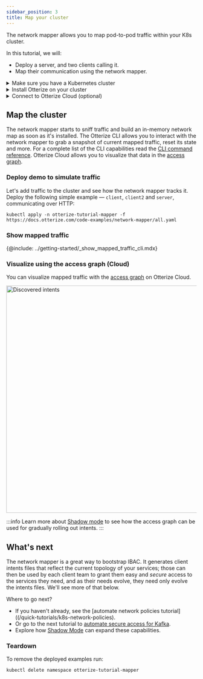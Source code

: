 ```yaml
---
sidebar_position: 3
title: Map your cluster
---
```


The network mapper allows you to map pod-to-pod traffic within your K8s cluster.

In this tutorial, we will:

- Deploy a server, and two clients calling it.
- Map their communication using the network mapper.

<details>
<summary>Make sure you have a Kubernetes cluster</summary>

Before you start, you need to have a Kubernetes cluster. Having a cluster with a [CNI](https://kubernetes.io/docs/concepts/extend-kubernetes/compute-storage-net/network-plugins/) that supports [NetworkPolicies](https://kubernetes.io/docs/concepts/services-networking/network-policies/) isn't required for this tutorial, but is recommended so that your cluster works with other tutorials.

{@include: ../_common/cluster-setup.md}
</details>

<details>
<summary>Install Otterize on your cluster</summary>

:::note
You can skip this section if Otterize is already installed in your cluster.
:::

{@include: ../_common/install-otterize.md}

</details>

<details>
<summary>Connect to Otterize Cloud (optional)</summary>
Upgrade/install your Otterize OSS deployment using the *client id* and *client secret* generated for your integration.

{@include: ../_common/install-otterize-cloud.md}

For detailed instructions follow this [guide](/installation#connect-otterize-oss-to-otterize-cloud)
</details>

## Map the cluster

The network mapper starts to sniff traffic and build an in-memory network map as soon as it's installed.
The Otterize CLI allows you to interact with the network mapper to grab a snapshot of current mapped traffic,
reset its state and more. For a complete list of the CLI capabilities read the [CLI command reference](/reference/cli/#network-mapper).
Otterize Cloud allows you to visualize that data in the [access graph](https://app.otterize.com).

### Deploy demo to simulate traffic

Let's add traffic to the cluster and see how the network mapper tracks it.
Deploy the following simple example &mdash; `client`, `client2` and `server`, communicating over HTTP:
```shell
kubectl apply -n otterize-tutorial-mapper -f https://docs.otterize.com/code-examples/network-mapper/all.yaml
```

### Show mapped traffic

{@include: ../getting-started/_show_mapped_traffic_cli.mdx}

### Visualize using the access graph (Cloud)

You can visualize mapped traffic with the [access graph](https://app.staging.otterize.com/access-graph) on Otterize Cloud.

<img src="/img/quick-tutorials/network-mapper/map.png" alt="Discovered intents" width="600"/>

:::info
Learn more about [Shadow mode](/realistic-example/shadow-mode-network-policies) to see how the access graph can be used for gradually rolling out intents.
:::



## What's next

The network mapper is a great way to bootstrap IBAC. It generates client intents files that reflect
the current topology of your services; those can then be used by each client team to grant them easy
and *secure* access to the services they need, and as their needs evolve, they need only evolve
the intents files. We'll see more of that below.

Where to go next?

- If you haven't already, see the [automate network policies tutorial]((/quick-tutorials/k8s-network-policies).
- Or go to the next tutorial to [automate secure access for Kafka](/quick-tutorials/k8s-kafka-mtls).
- Explore how [Shadow Mode](/realistic-example/shadow-mode-network-policies) can expand these capabilities.

### Teardown

To remove the deployed examples run:

```bash
kubectl delete namespace otterize-tutorial-mapper
```
